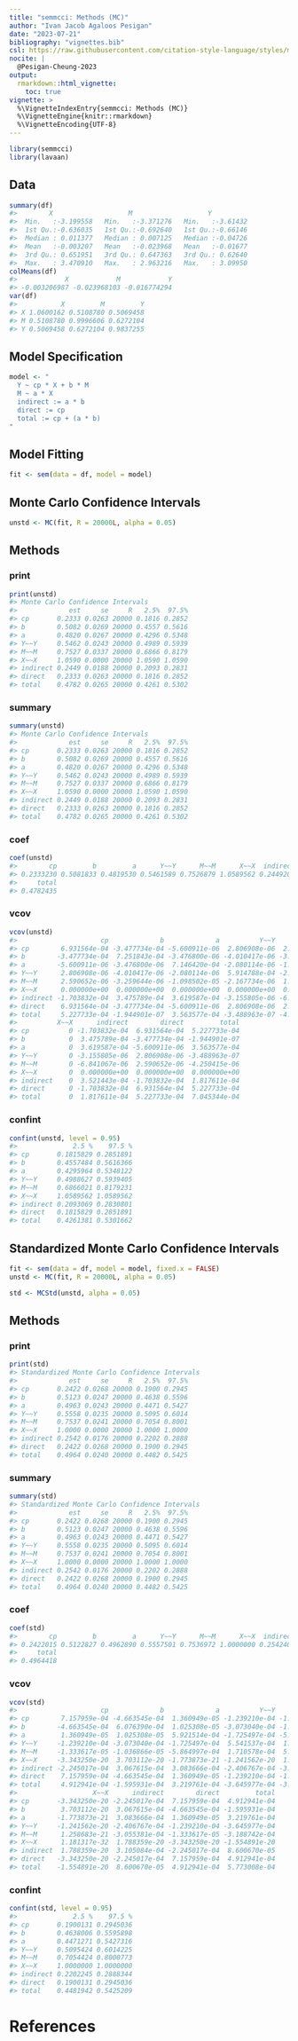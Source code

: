 ```yaml
---
title: "semmcci: Methods (MC)"
author: "Ivan Jacob Agaloos Pesigan"
date: "2023-07-21"
bibliography: "vignettes.bib"
csl: https://raw.githubusercontent.com/citation-style-language/styles/master/apa.csl
nocite: |
  @Pesigan-Cheung-2023
output:
  rmarkdown::html_vignette:
    toc: true
vignette: >
  %\VignetteIndexEntry{semmcci: Methods (MC)}
  %\VignetteEngine{knitr::rmarkdown}
  %\VignetteEncoding{UTF-8}
---
```


<!-- vignettes/methods-mc.Rmd is generated from .setup/vignettes/methods-mc.Rmd.orig. Please edit that file -->






```r
library(semmcci)
library(lavaan)
```

## Data




```r
summary(df)
#>        X                   M                   Y           
#>  Min.   :-3.199558   Min.   :-3.371276   Min.   :-3.61432  
#>  1st Qu.:-0.636035   1st Qu.:-0.692640   1st Qu.:-0.66146  
#>  Median : 0.011377   Median : 0.007125   Median :-0.04726  
#>  Mean   :-0.003207   Mean   :-0.023968   Mean   :-0.01677  
#>  3rd Qu.: 0.651951   3rd Qu.: 0.647363   3rd Qu.: 0.62640  
#>  Max.   : 3.470910   Max.   : 2.963216   Max.   : 3.09950
colMeans(df)
#>            X            M            Y 
#> -0.003206987 -0.023968103 -0.016774294
var(df)
#>           X         M         Y
#> X 1.0600162 0.5108780 0.5069458
#> M 0.5108780 0.9996606 0.6272104
#> Y 0.5069458 0.6272104 0.9837255
```

## Model Specification


```r
model <- "
  Y ~ cp * X + b * M
  M ~ a * X
  indirect := a * b
  direct := cp
  total := cp + (a * b)
"
```

## Model Fitting


```r
fit <- sem(data = df, model = model)
```

## Monte Carlo Confidence Intervals


```r
unstd <- MC(fit, R = 20000L, alpha = 0.05)
```

## Methods

### print


```r
print(unstd)
#> Monte Carlo Confidence Intervals
#>             est     se     R   2.5%  97.5%
#> cp       0.2333 0.0263 20000 0.1816 0.2852
#> b        0.5082 0.0269 20000 0.4557 0.5616
#> a        0.4820 0.0267 20000 0.4296 0.5348
#> Y~~Y     0.5462 0.0243 20000 0.4989 0.5939
#> M~~M     0.7527 0.0337 20000 0.6866 0.8179
#> X~~X     1.0590 0.0000 20000 1.0590 1.0590
#> indirect 0.2449 0.0188 20000 0.2093 0.2831
#> direct   0.2333 0.0263 20000 0.1816 0.2852
#> total    0.4782 0.0265 20000 0.4261 0.5302
```

### summary


```r
summary(unstd)
#> Monte Carlo Confidence Intervals
#>             est     se     R   2.5%  97.5%
#> cp       0.2333 0.0263 20000 0.1816 0.2852
#> b        0.5082 0.0269 20000 0.4557 0.5616
#> a        0.4820 0.0267 20000 0.4296 0.5348
#> Y~~Y     0.5462 0.0243 20000 0.4989 0.5939
#> M~~M     0.7527 0.0337 20000 0.6866 0.8179
#> X~~X     1.0590 0.0000 20000 1.0590 1.0590
#> indirect 0.2449 0.0188 20000 0.2093 0.2831
#> direct   0.2333 0.0263 20000 0.1816 0.2852
#> total    0.4782 0.0265 20000 0.4261 0.5302
```

### coef


```r
coef(unstd)
#>        cp         b         a      Y~~Y      M~~M      X~~X  indirect    direct 
#> 0.2333230 0.5081833 0.4819530 0.5461589 0.7526879 1.0589562 0.2449205 0.2333230 
#>     total 
#> 0.4782435
```

### vcov


```r
vcov(unstd)
#>                     cp             b             a          Y~~Y          M~~M
#> cp        6.931564e-04 -3.477734e-04 -5.600911e-06  2.806908e-06  2.590652e-06
#> b        -3.477734e-04  7.251843e-04 -3.476800e-06 -4.010417e-06 -3.259644e-06
#> a        -5.600911e-06 -3.476800e-06  7.146420e-04 -2.080114e-06 -1.098502e-05
#> Y~~Y      2.806908e-06 -4.010417e-06 -2.080114e-06  5.914788e-04 -2.167734e-06
#> M~~M      2.590652e-06 -3.259644e-06 -1.098502e-05 -2.167734e-06  1.133530e-03
#> X~~X      0.000000e+00  0.000000e+00  0.000000e+00  0.000000e+00  0.000000e+00
#> indirect -1.703832e-04  3.475789e-04  3.619587e-04 -3.155805e-06 -6.841067e-06
#> direct    6.931564e-04 -3.477734e-04 -5.600911e-06  2.806908e-06  2.590652e-06
#> total     5.227733e-04 -1.944901e-07  3.563577e-04 -3.488963e-07 -4.250415e-06
#>          X~~X      indirect        direct         total
#> cp          0 -1.703832e-04  6.931564e-04  5.227733e-04
#> b           0  3.475789e-04 -3.477734e-04 -1.944901e-07
#> a           0  3.619587e-04 -5.600911e-06  3.563577e-04
#> Y~~Y        0 -3.155805e-06  2.806908e-06 -3.488963e-07
#> M~~M        0 -6.841067e-06  2.590652e-06 -4.250415e-06
#> X~~X        0  0.000000e+00  0.000000e+00  0.000000e+00
#> indirect    0  3.521443e-04 -1.703832e-04  1.817611e-04
#> direct      0 -1.703832e-04  6.931564e-04  5.227733e-04
#> total       0  1.817611e-04  5.227733e-04  7.045344e-04
```

### confint


```r
confint(unstd, level = 0.95)
#>              2.5 %    97.5 %
#> cp       0.1815829 0.2851891
#> b        0.4557484 0.5616366
#> a        0.4295964 0.5348122
#> Y~~Y     0.4988627 0.5939405
#> M~~M     0.6866021 0.8179231
#> X~~X     1.0589562 1.0589562
#> indirect 0.2093069 0.2830801
#> direct   0.1815829 0.2851891
#> total    0.4261381 0.5301662
```

## Standardized Monte Carlo Confidence Intervals


```r
fit <- sem(data = df, model = model, fixed.x = FALSE)
unstd <- MC(fit, R = 20000L, alpha = 0.05)
```


```r
std <- MCStd(unstd, alpha = 0.05)
```

## Methods

### print


```r
print(std)
#> Standardized Monte Carlo Confidence Intervals
#>             est     se     R   2.5%  97.5%
#> cp       0.2422 0.0268 20000 0.1900 0.2945
#> b        0.5123 0.0247 20000 0.4638 0.5596
#> a        0.4963 0.0243 20000 0.4471 0.5427
#> Y~~Y     0.5558 0.0235 20000 0.5095 0.6014
#> M~~M     0.7537 0.0241 20000 0.7054 0.8001
#> X~~X     1.0000 0.0000 20000 1.0000 1.0000
#> indirect 0.2542 0.0176 20000 0.2202 0.2888
#> direct   0.2422 0.0268 20000 0.1900 0.2945
#> total    0.4964 0.0240 20000 0.4482 0.5425
```

### summary


```r
summary(std)
#> Standardized Monte Carlo Confidence Intervals
#>             est     se     R   2.5%  97.5%
#> cp       0.2422 0.0268 20000 0.1900 0.2945
#> b        0.5123 0.0247 20000 0.4638 0.5596
#> a        0.4963 0.0243 20000 0.4471 0.5427
#> Y~~Y     0.5558 0.0235 20000 0.5095 0.6014
#> M~~M     0.7537 0.0241 20000 0.7054 0.8001
#> X~~X     1.0000 0.0000 20000 1.0000 1.0000
#> indirect 0.2542 0.0176 20000 0.2202 0.2888
#> direct   0.2422 0.0268 20000 0.1900 0.2945
#> total    0.4964 0.0240 20000 0.4482 0.5425
```

### coef


```r
coef(std)
#>        cp         b         a      Y~~Y      M~~M      X~~X  indirect    direct 
#> 0.2422015 0.5122827 0.4962890 0.5557501 0.7536972 1.0000000 0.2542403 0.2422015 
#>     total 
#> 0.4964418
```

### vcov


```r
vcov(std)
#>                     cp             b             a          Y~~Y          M~~M
#> cp        7.157959e-04 -4.663545e-04  1.360949e-05 -1.239210e-04 -1.333617e-05
#> b        -4.663545e-04  6.076390e-04  1.025308e-05 -3.073040e-04 -1.036866e-05
#> a         1.360949e-05  1.025308e-05  5.921514e-04 -1.725497e-04 -5.864997e-04
#> Y~~Y     -1.239210e-04 -3.073040e-04 -1.725497e-04  5.541537e-04  1.710578e-04
#> M~~M     -1.333617e-05 -1.036866e-05 -5.864997e-04  1.710578e-04  5.815745e-04
#> X~~X     -3.343250e-20  3.703112e-20 -1.773873e-21 -1.241562e-20  1.258683e-21
#> indirect -2.245017e-04  3.067615e-04  3.083666e-04 -2.406767e-04 -3.055381e-04
#> direct    7.157959e-04 -4.663545e-04  1.360949e-05 -1.239210e-04 -1.333617e-05
#> total     4.912941e-04 -1.595931e-04  3.219761e-04 -3.645977e-04 -3.188742e-04
#>                   X~~X      indirect        direct         total
#> cp       -3.343250e-20 -2.245017e-04  7.157959e-04  4.912941e-04
#> b         3.703112e-20  3.067615e-04 -4.663545e-04 -1.595931e-04
#> a        -1.773873e-21  3.083666e-04  1.360949e-05  3.219761e-04
#> Y~~Y     -1.241562e-20 -2.406767e-04 -1.239210e-04 -3.645977e-04
#> M~~M      1.258683e-21 -3.055381e-04 -1.333617e-05 -3.188742e-04
#> X~~X      1.181317e-32  1.788359e-20 -3.343250e-20 -1.554891e-20
#> indirect  1.788359e-20  3.105084e-04 -2.245017e-04  8.600670e-05
#> direct   -3.343250e-20 -2.245017e-04  7.157959e-04  4.912941e-04
#> total    -1.554891e-20  8.600670e-05  4.912941e-04  5.773008e-04
```

### confint


```r
confint(std, level = 0.95)
#>              2.5 %    97.5 %
#> cp       0.1900131 0.2945036
#> b        0.4638006 0.5595898
#> a        0.4471271 0.5427316
#> Y~~Y     0.5095424 0.6014225
#> M~~M     0.7054424 0.8000773
#> X~~X     1.0000000 1.0000000
#> indirect 0.2202245 0.2888344
#> direct   0.1900131 0.2945036
#> total    0.4481942 0.5425209
```

# References
